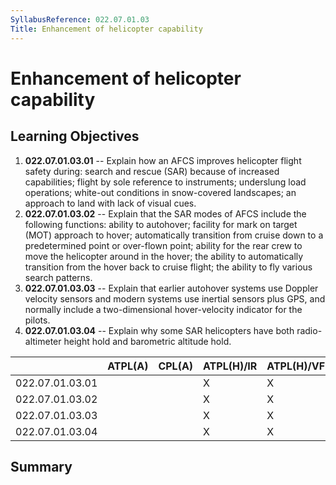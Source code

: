 ```yaml
---
SyllabusReference: 022.07.01.03
Title: Enhancement of helicopter capability
---
```


# Enhancement of helicopter capability

## Learning Objectives

1.  **022.07.01.03.01** -- Explain how an AFCS improves helicopter flight safety
    during: search and rescue (SAR) because of increased capabilities; flight by
    sole reference to instruments; underslung load operations; white-out
    conditions in snow-covered landscapes; an approach to land with lack of
    visual cues.
2.  **022.07.01.03.02** -- Explain that the SAR modes of AFCS include the
    following functions: ability to autohover; facility for mark on target (MOT)
    approach to hover; automatically transition from cruise down to a
    predetermined point or over-flown point; ability for the rear crew to move
    the helicopter around in the hover; the ability to automatically transition
    from the hover back to cruise flight; the ability to fly various search
    patterns.
3.  **022.07.01.03.03** -- Explain that earlier autohover systems use Doppler
    velocity sensors and modern systems use inertial sensors plus GPS, and
    normally include a two-dimensional hover-velocity indicator for the pilots.
4.  **022.07.01.03.04** -- Explain why some SAR helicopters have both
    radio-altimeter height hold and barometric altitude hold.

|                 | ATPL(A) | CPL(A) | ATPL(H)/IR | ATPL(H)/VFR | CPL(H) | IR  | CBIR(A) |
| --------------- | ------- | ------ | ---------- | ----------- | ------ | --- | ------- |
| 022.07.01.03.01 |         |        | X          | X           | X      |     |         |
| 022.07.01.03.02 |         |        | X          | X           | X      |     |         |
| 022.07.01.03.03 |         |        | X          | X           | X      |     |         |
| 022.07.01.03.04 |         |        | X          | X           | X      |     |         |

## Summary
